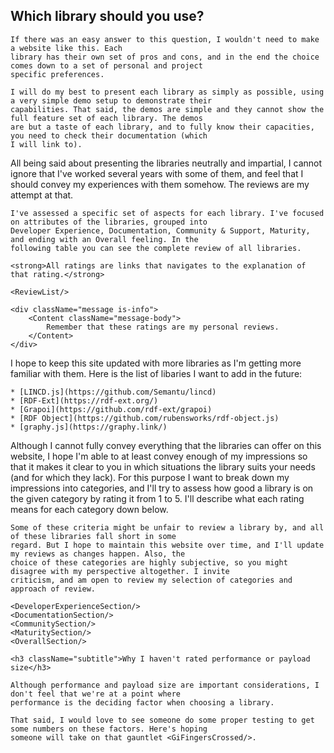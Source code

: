
<Content id="reviews">
    <h2 className="subtitle is-3">Which library should you use?</h2>

    If there was an easy answer to this question, I wouldn't need to make a website like this. Each
    library has their own set of pros and cons, and in the end the choice comes down to a set of personal and project
    specific preferences.

    I will do my best to present each library as simply as possible, using a very simple demo setup to demonstrate their
    capabilities. That said, the demos are simple and they cannot show the full feature set of each library. The demos
    are but a taste of each library, and to fully know their capacities, you need to check their documentation (which
    I will link to).
</Content>

<AuthorNote title="Library reviews">
    All being said about presenting the libraries neutrally and impartial, I cannot ignore that I've worked several
    years with some of them, and feel that I should convey my experiences with them somehow. The reviews are my attempt
    at that.

    I've assessed a specific set of aspects for each library. I've focused on attributes of the libraries, grouped into
    Developer Experience, Documentation, Community & Support, Maturity, and ending with an Overall feeling. In the
    following table you can see the complete review of all libraries.

    <strong>All ratings are links that navigates to the explanation of that rating.</strong>

    <ReviewList/>

    <div className="message is-info">
        <Content className="message-body">
            Remember that these ratings are my personal reviews.
        </Content>
    </div>
</AuthorNote>

<Content>
    I hope to keep this site updated with more libraries as I'm getting more familiar with them. Here is the list of
    libaries I want to add in the future:

    * [LINCD.js](https://github.com/Semantu/lincd)
    * [RDF-Ext](https://rdf-ext.org/)
    * [Grapoi](https://github.com/rdf-ext/grapoi)
    * [RDF Object](https://github.com/rubensworks/rdf-object.js)
    * [graphy.js](https://graphy.link/)
</Content>

<AuthorNote title="My opinion on the matter">
    Although I cannot fully convey everything that the libraries can offer on this website, I hope I'm able to at
    least convey enough of my impressions so that it makes it clear to you in which situations the library suits
    your needs (and for which they lack). For this purpose I want to break down my impressions into categories, and
    I'll try to assess how good a library is on the given category by rating it from 1 to 5. I'll describe what each
    rating means for each category down below.

    Some of these criteria might be unfair to review a library by, and all of these libraries fall short in some
    regard. But I hope to maintain this website over time, and I'll update my reviews as changes happen. Also, the
    choice of these categories are highly subjective, so you might disagree with my perspective altogether. I invite
    criticism, and am open to review my selection of categories and approach of review.

    <DeveloperExperienceSection/>
    <DocumentationSection/>
    <CommunitySection/>
    <MaturitySection/>
    <OverallSection/>

    <h3 className="subtitle">Why I haven't rated performance or payload size</h3>

    Although performance and payload size are important considerations, I don't feel that we're at a point where
    performance is the deciding factor when choosing a library.

    That said, I would love to see someone do some proper testing to get some numbers on these factors. Here's hoping
    someone will take on that gauntlet <GiFingersCrossed/>.
</AuthorNote>